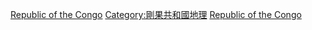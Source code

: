 {{Commonscat|National parks of the Republic of the Congo}}

[[Category:非洲國家公園|Republic of the Congo]]
[[Category:剛果共和國地理|Category:剛果共和國地理]]
[[Category:各国国家公园|Republic of the Congo]]